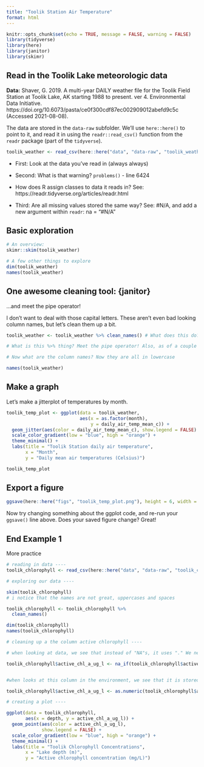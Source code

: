 ```yaml
---
title: "Toolik Station Air Temperature"
format: html
---
```


```r
knitr::opts_chunk$set(echo = TRUE, message = FALSE, warning = FALSE)
library(tidyverse)
library(here)
library(janitor)
library(skimr)
```

## Read in the Toolik Lake meteorologic data

**Data:** Shaver, G. 2019. A multi-year DAILY weather file for the Toolik Field Station at Toolik Lake, AK starting 1988 to present. ver 4. Environmental Data Initiative. https://doi.org/10.6073/pasta/ce0f300cdf87ec002909012abefd9c5c (Accessed 2021-08-08).

The data are stored in the `data-raw` subfolder. We'll use `here::here()` to point to it, and read it in using the `readr::read_csv()` function from the `readr` package (part of the `tidyverse`).

```r
toolik_weather <- read_csv(here::here("data", "data-raw", "toolik_weather.csv"),)
```

-   First: Look at the data you've read in (always always)

-   Second: What is that warning? `problems()` - line 6424

-   How does R assign classes to data it reads in? See: https://readr.tidyverse.org/articles/readr.html

-   Third: Are all missing values stored the same way? See: #N/A, and add a new argument within `readr`: na = "#N/A"

## Basic exploration

```r
# An overview:
skimr::skim(toolik_weather)

# A few other things to explore
dim(toolik_weather)
names(toolik_weather)
```

## One awesome cleaning tool: {janitor}

...and meet the pipe operator!

I don't want to deal with those capital letters. These aren't even bad looking column names, but let's clean them up a bit.

```r
toolik_weather <- toolik_weather %>% clean_names() # What does this do? Say it in words. Will store it as the same name. 

# What is this %>% thing? Meet the pipe operator! Also, as of a couple months ago, |> is a native pipe operator (versus %>%, which comes along with the tidyverse)

# Now what are the column names? Now they are all in lowercase 
```

```r
names(toolik_weather)
```

## Make a graph

Let's make a jitterplot of temperatures by month.

```r
toolik_temp_plot <- ggplot(data = toolik_weather, 
                           aes(x = as.factor(month), 
                               y = daily_air_temp_mean_c)) +
  geom_jitter(aes(color = daily_air_temp_mean_c), show.legend = FALSE) +
  scale_color_gradient(low = "blue", high = "orange") +
  theme_minimal() +
  labs(title = "Toolik Station daily air temperature",
       x = "Month",
       y = "Daily mean air temperatures (Celsius)")

toolik_temp_plot
```

## Export a figure

```r
ggsave(here::here("figs", "toolik_temp_plot.png"), height = 6, width = 7)
```

Now try changing something about the ggplot code, and re-run your `ggsave()` line above. Does your saved figure change? Great!

## End Example 1

More practice 

```r
# reading in data ----
toolik_chlorophyll <- read_csv(here::here("data", "data-raw", "toolik_chlorophyll.csv"))
```

```r
# exploring our data ----

skim(toolik_chlorophyll)
# i notice that the names are not great, uppercases and spaces 
```

```r
toolik_chlorophyll <- toolik_chlorophyll %>%
  clean_names()
```

```r
dim(toolik_chlorophyll)
names(toolik_chlorophyll)
```

```r
# cleaning up a the column active chlorophyll ----

# when looking at data, we see that instead of "NA"s, it uses "." We need to fix that 

toolik_chlorophyll$active_chl_a_ug_l <- na_if(toolik_chlorophyll$active_chl_a_ug_l, ".")


#when looks at this column in the environment, we see that it is stored as a character not numeric 

toolik_chlorophyll$active_chl_a_ug_l <- as.numeric(toolik_chlorophyll$active_chl_a_ug_l)
```

```r
# creating a plot ----

ggplot(data = toolik_chlorophyll,
       aes(x = depth, y = active_chl_a_ug_l)) +
  geom_point(aes(color = active_chl_a_ug_l),
             show.legend = FALSE) +
  scale_color_gradient(low = "blue", high = "orange") +
  theme_minimal() +
  labs(title = "Toolik Chlorophyll Concentrations",
       x = "Lake depth (m)",
       y = "Active chlorophyll concentration (mg/L)")
```


